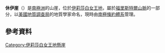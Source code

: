 {{coord|83|19|S|51|3|W|source:GNIS|display=title}}

'''休伊崖'''（{{lang-en|Huie Cliffs}}）是[[南極洲|南極洲]]的山崖，位於[[伊莉莎白女王地|伊莉莎白女王地]]，屬於[[福里斯特爾山脈|福里斯特爾山脈]]的一部分，以[[美國地質調查局|美國地質調查局]]的地質學家命名，現時由[[南極條約體系|南極條約體系]]管理。

==參考資料==
{{cite gnis | type = antarid | id = 7137| name = Huie Cliffs | accessdate = 2012-07-02}}

{{DEFAULTSORT:Huie Cliffs}}
[[Category:伊莉莎白女王地懸崖|Category:伊莉莎白女王地懸崖]]


{{QueenElizabethLand-geo-stub}}